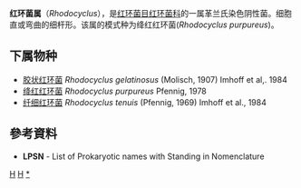 {{Automatic taxobox
| taxon = Rhodocyclus
| authority = Pfennig, 1978
| type_species = 绛红红环菌<br>''Rhodocyclus purpureus''
| type_species_authority = Pfennig, 1978
}}
'''红环菌属'''（''Rhodocyclus''），是[[红环菌目|红环菌目]][[红环菌科|红环菌科]]的一属革兰氏染色阴性菌。细胞直或弯曲的细杆形。该属的模式种为绛红红环菌(''Rhodocyclus purpureus'')。

==下属物种==
* [[胶状红环菌|胶状红环菌]] ''Rhodocyclus gelatinosus'' (Molisch, 1907) Imhoff et al,. 1984
* [[绛红红环菌|绛红红环菌]] ''Rhodocyclus purpureus'' Pfennig, 1978
* [[纤细红环菌|纤细红环菌]] ''Rhodocyclus tenuis'' (Pfennig, 1969) Imhoff et al., 1984

==參考資料==
{{Reflist}}
* '''LPSN''' - List of Prokaryotic names with Standing in Nomenclature

{{Taxonbar}}
[[Category:1978年描述的分类群|H]]
[[Category:红环菌科|H]]
[[Category:红环菌属|*]]